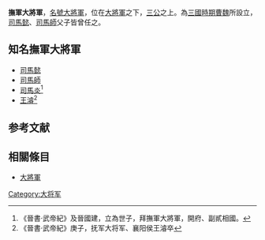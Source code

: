 
'''撫軍大將軍'''，[[名號大將軍|名號大將軍]]，位在[[大將軍|大將軍]]之下，[[三公|三公]]之上。為[[三國時期|三國時期]][[曹魏|曹魏]]所設立，[[司馬懿|司馬懿]]、[[司馬師|司馬師]]父子皆曾任之。

== 知名撫軍大將軍 ==
*[[司馬懿|司馬懿]]
*[[司馬師|司馬師]]
*[[司馬炎|司馬炎]]<ref>《晉書‧武帝紀》及晉國建，立為世子，拜撫軍大將軍，開府、副貳相國。</ref>
*[[王濬|王濬]]<ref>《晉書‧武帝紀》庚子，抚军大将军、襄阳侯王濬卒</ref>

== 参考文献 ==
{{Reflist}}

== 相關條目 ==
*[[大將軍|大將軍]]

[[Category:大将军|Category:大将军]]